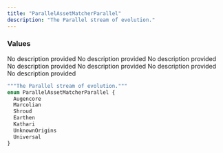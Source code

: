 ```yaml
---
title: "ParallelAssetMatcherParallel"
description: "The Parallel stream of evolution."
---
```


### Values

<ResponseField name="Augencore" type="enum">
  No description provided
</ResponseField>

<ResponseField name="Marcolian" type="enum">
  No description provided
</ResponseField>

<ResponseField name="Shroud" type="enum">
  No description provided
</ResponseField>

<ResponseField name="Earthen" type="enum">
  No description provided
</ResponseField>

<ResponseField name="Kathari" type="enum">
  No description provided
</ResponseField>

<ResponseField name="UnknownOrigins" type="enum">
  No description provided
</ResponseField>

<ResponseField name="Universal" type="enum">
  No description provided
</ResponseField>


```graphql ParallelAssetMatcherParallel
"""The Parallel stream of evolution."""
enum ParallelAssetMatcherParallel {
  Augencore
  Marcolian
  Shroud
  Earthen
  Kathari
  UnknownOrigins
  Universal
}
```
